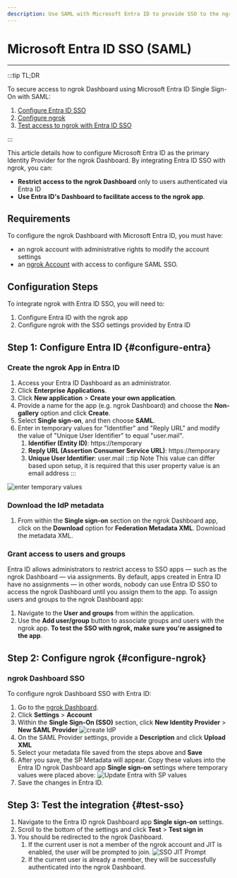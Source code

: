 ```yaml
---
description: Use SAML with Microsoft Entra ID to provide SSO to the ngrok Dashboard
---
```


# Microsoft Entra ID SSO (SAML)

---

:::tip TL;DR

To secure access to ngrok Dashboard using Microsoft Entra ID Single Sign-On with SAML:

1. [Configure Entra ID SSO](#configure-entra)
1. [Configure ngrok](#configure-ngrok)
1. [Test access to ngrok with Entra ID SSO](#test-sso)

:::

This article details how to configure Microsoft Entra ID as the primary Identity Provider for the ngrok Dashboard.
By integrating Entra ID SSO with ngrok, you can:

- **Restrict access to the ngrok Dashboard** only to users authenticated via Entra ID
- **Use Entra ID's Dashboard to facilitate access to the ngrok app**.

## Requirements

To configure the ngrok Dashboard with Microsoft Entra ID, you must have:

- an ngrok account with administrative rights to modify the account settings
- an [ngrok Account](https://ngrok.com/pricing) with access to configure SAML SSO.

## Configuration Steps

To integrate ngrok with Entra ID SSO, you will need to:

1. Configure Entra ID with the ngrok app
1. Configure ngrok with the SSO settings provided by Entra ID

## **Step 1**: Configure Entra ID {#configure-entra}

### Create the ngrok App in Entra ID

1. Access your Entra ID Dashboard as an administrator.
1. Click **Enterprise Applications**.
1. Click **New application** > **Create your own application**.
1. Provide a name for the app (e.g. ngrok Dashboard) and choose the **Non-gallery** option and click **Create**.
1. Select **Single sign-on**, and then choose **SAML**.
1. Enter in temporary values for "Identifier" and "Reply URL" and modify the value of "Unique User Identifier" to equal "user.mail".
   1. **Identifier (Entity ID)**: https://temporary
   1. **Reply URL (Assertion Consumer Service URL)**: https://temporary
   1. **Unique User Identifier**: user.mail
      :::tip Note
      This value can differ based upon setup, it is required that this user property value is an email address
      :::

![enter temporary values](img/entra-saml-temp.png)

### Download the IdP metadata

1. From within the **Single sign-on** section on the ngrok Dashboard app, click on the **Download** option for **Federation Metadata XML**. Download the metadata XML.

### Grant access to users and groups

Entra ID allows administrators to restrict access to SSO apps — such as the ngrok Dashboard — via assignments. By default, apps created in Entra ID have no assignments — in other words, nobody can use Entra ID SSO to access the ngrok Dashboard until you assign them to the app. To assign users and groups to the ngrok Dashboard app:

1. Navigate to the **User and groups** from within the application.
1. Use the **Add user/group** button to associate groups and users with the ngrok app. **To test the SSO with ngrok, make sure you're assigned to the app**.

## **Step 2**: Configure ngrok {#configure-ngrok}

### ngrok Dashboard SSO

To configure ngrok Dashboard SSO with Entra ID:

1. Go to the [ngrok Dashboard](https://dashboard.ngrok.com).
1. Click **Settings** > **Account**
1. Within the **Single Sign-On (SSO)** section, click **New Identity Provider** > **New SAML Provider**
   ![create IdP](img/entra-new-idp.png)
1. On the SAML Provider settings, provide a **Description** and click **Upload XML**
1. Select your metadata file saved from the steps above and **Save**
1. After you save, the SP Metadata will appear. Copy these values into the Entra ID ngrok Dashboard app **Single sign-on** settings where temporary values were placed above:
   ![Update Entra with SP values](img/entra-6.png)
1. Save the changes in Entra ID.

## Step 3: Test the integration {#test-sso}

1. Navigate to the Entra ID ngrok Dashboard app **Single sign-on** settings.
1. Scroll to the bottom of the settings and click **Test** > **Test sign in**
1. You should be redirected to the ngrok Dashboard.
   1. If the current user is not a member of the ngrok account and JIT is enabled, the user will be prompted to join.
      ![SSO JIT Prompt](img/entra-7.png)
   1. If the current user is already a member, they will be successfully authenticated into the ngrok Dashboard.
